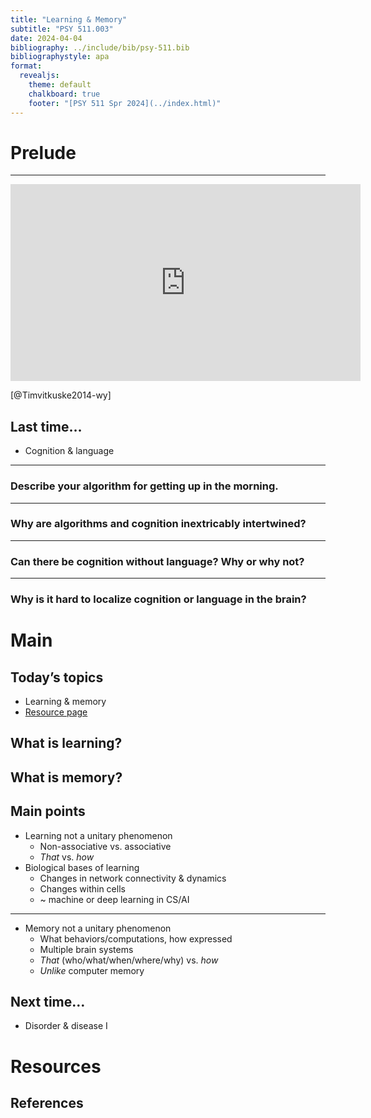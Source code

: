 ```yaml
---
title: "Learning & Memory"
subtitle: "PSY 511.003"
date: 2024-04-04
bibliography: ../include/bib/psy-511.bib
bibliographystyle: apa
format: 
  revealjs:
    theme: default
    chalkboard: true
    footer: "[PSY 511 Spr 2024](../index.html)"
---
```


# Prelude

---

<iframe width="560" height="315" src="https://www.youtube.com/embed/5mlllRdIfqw?si=jTr8gLTmVl7Bsz6H" title="YouTube video player" frameborder="0" allow="accelerometer; autoplay; clipboard-write; encrypted-media; gyroscope; picture-in-picture; web-share" referrerpolicy="strict-origin-when-cross-origin" allowfullscreen></iframe>

[@Timvitkuske2014-wy]

## Last time...

- Cognition & language

---

### Describe your algorithm for getting up in the morning.

---

### Why are algorithms and cognition inextricably intertwined?

---

### Can there be cognition without language? Why or why not?

---

### Why is it hard to localize cognition or language in the brain?

# Main

## Today's topics

- Learning & memory
- [Resource page](../resources/learning-memory.qmd)

## What is learning?

## What is memory?

## Main points

- Learning not a unitary phenomenon
  - Non-associative vs. associative
  - *That* vs. *how*
- Biological bases of learning
  - Changes in network connectivity & dynamics
  - Changes within cells
  - ~ machine or deep learning in CS/AI

---

- Memory not a unitary phenomenon
  - What behaviors/computations, how expressed
  - Multiple brain systems
  - *That* (who/what/when/where/why) vs. *how*
  - *Unlike* computer memory

## Next time...

- Disorder & disease I

# Resources

## References
